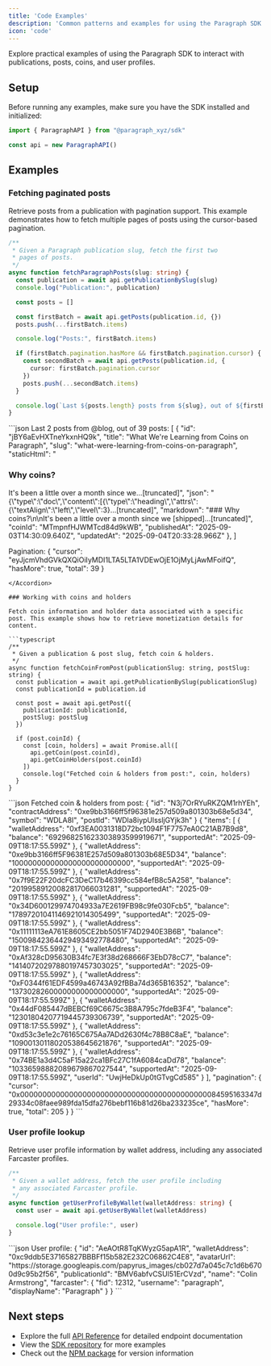 ```yaml
---
title: 'Code Examples'
description: 'Common patterns and examples for using the Paragraph SDK'
icon: 'code'
---
```


Explore practical examples of using the Paragraph SDK to interact with publications, posts, coins, and user profiles.

## Setup

Before running any examples, make sure you have the SDK installed and initialized:

```typescript
import { ParagraphAPI } from "@paragraph_xyz/sdk"

const api = new ParagraphAPI()
```

## Examples

### Fetching paginated posts

Retrieve posts from a publication with pagination support. This example demonstrates how to fetch multiple pages of posts using the cursor-based pagination.

```typescript
/**
 * Given a Paragraph publication slug, fetch the first two
 * pages of posts.
 */
async function fetchParagraphPosts(slug: string) {
  const publication = await api.getPublicationBySlug(slug)
  console.log("Publication:", publication)

  const posts = []

  const firstBatch = await api.getPosts(publication.id, {})
  posts.push(...firstBatch.items)

  console.log("Posts:", firstBatch.items)

  if (firstBatch.pagination.hasMore && firstBatch.pagination.cursor) {
    const secondBatch = await api.getPosts(publication.id, {
      cursor: firstBatch.pagination.cursor
    })
    posts.push(...secondBatch.items)
  }

  console.log(`Last ${posts.length} posts from ${slug}, out of ${firstBatch.pagination.total} posts: ${JSON.stringify(firstBatch.items)}`)
}
```

<Accordion title="Example response">
```json
Last 2 posts from @blog, out of 39 posts: [
  {
    "id": "jBY6aEvHXTneYkxnHQ9k",
    "title": "What We're Learning from Coins on Paragraph",
    "slug": "what-were-learning-from-coins-on-paragraph",
    "staticHtml": "<h3>Why coins?</h3><p>It's been a little over a month since we...[truncated]",
    "json": "{\"type\":\"doc\",\"content\":[{\"type\":\"heading\",\"attrs\":{\"textAlign\":\"left\",\"level\":3}...[truncated]",
    "markdown": "### Why coins?\n\nIt's been a little over a month since we [shipped]...[truncated]",
    "coinId": "MTmpnfHJWMTcd84d9kWB",
    "publishedAt": "2025-09-03T14:30:09.640Z",
    "updatedAt": "2025-09-04T20:33:28.966Z"
  },
]

Pagination: {
  "cursor": "eyJjcmVhdGVkQXQiOiIyMDI1LTA5LTA1VDEwOjE1OjMyLjAwMFoifQ",
  "hasMore": true,
  "total": 39
}
```
</Accordion>

### Working with coins and holders

Fetch coin information and holder data associated with a specific post. This example shows how to retrieve monetization details for content.

```typescript
/**
 * Given a publication & post slug, fetch coin & holders.
 */
async function fetchCoinFromPost(publicationSlug: string, postSlug: string) {
  const publication = await api.getPublicationBySlug(publicationSlug)
  const publicationId = publication.id

  const post = await api.getPost({
    publicationId: publicationId,
    postSlug: postSlug
  })

  if (post.coinId) {
    const [coin, holders] = await Promise.all([
      api.getCoin(post.coinId),
      api.getCoinHolders(post.coinId)
    ])
    console.log("Fetched coin & holders from post:", coin, holders)
  }
}
```

<Accordion title="Example response">
```json
Fetched coin & holders from post:
{
  "id": "N3j7OrRYuRKZQM1rhYEh",
  "contractAddress": "0xe9bb3166ff5f96381e257d509a801303b68e5d34",
  "symbol": "WDLA8I",
  "postId": "WDla8iypUlssljGYjk3h"
}
{
  "items": [
    {
      "walletAddress": "0xf3EA0031318D72bc1094F1F7757eA0C21AB7B9d8",
      "balance": "692968251623303893599919671",
      "supportedAt": "2025-09-09T18:17:55.599Z"
    },
    {
      "walletAddress": "0xe9bb3166ff5F96381E257d509a801303b68E5D34",
      "balance": "100000000000000000000000000",
      "supportedAt": "2025-09-09T18:17:55.599Z"
    },
    {
      "walletAddress": "0x7f9E22F20dcFC3DeC17b46399cc584efB8c5A258",
      "balance": "20199589120082817066031281",
      "supportedAt": "2025-09-09T18:17:55.599Z"
    },
    {
      "walletAddress": "0x34D600129974704933a7E2619FB98c9fe030Fcb5",
      "balance": "17897201041146921014305499",
      "supportedAt": "2025-09-09T18:17:55.599Z"
    },
    {
      "walletAddress": "0x11111113eA761E8605CE2bb5051F74D2940E3B6B",
      "balance": "15009842364429493492778480",
      "supportedAt": "2025-09-09T18:17:55.599Z"
    },
    {
      "walletAddress": "0xAf328cD95630B34fc7E3f38d268666F3EbD78cC7",
      "balance": "14140720297880197457303025",
      "supportedAt": "2025-09-09T18:17:55.599Z"
    },
    {
      "walletAddress": "0xF0344f61EDF4599a46743A92fBBa74d365B16352",
      "balance": "13730282600000000000000000",
      "supportedAt": "2025-09-09T18:17:55.599Z"
    },
    {
      "walletAddress": "0x44dF085447dBEBCf69C6675c3B8A795c7fdeB3F4",
      "balance": "12301804207719445739306739",
      "supportedAt": "2025-09-09T18:17:55.599Z"
    },
    {
      "walletAddress": "0xd53c3e1e2c76165C675Aa7ADd2630f4c78B8C8aE",
      "balance": "10900130118020538645621876",
      "supportedAt": "2025-09-09T18:17:55.599Z"
    },
    {
      "walletAddress": "0x74BE1a3d4C5aF15a22ca1BFc27C1fA6084caDd78",
      "balance": "10336598882089679867027544",
      "supportedAt": "2025-09-09T18:17:55.599Z",
      "userId": "UwjHeDkUp0tGTvgCd585"
    }
  ],
  "pagination": {
    "cursor": "0x000000000000000000000000000000000000000000084595163347d29334c08faee989fda15dfa276bebf116b81d26ba233235ce",
    "hasMore": true,
    "total": 205
  }
}
```
</Accordion>

### User profile lookup

Retrieve user profile information by wallet address, including any associated Farcaster profiles.

```typescript
/**
 * Given a wallet address, fetch the user profile including
 * any associated Farcaster profile.
 */
async function getUserProfileByWallet(walletAddress: string) {
  const user = await api.getUserByWallet(walletAddress)

  console.log("User profile:", user)
}
```

<Accordion title="Example response">
```json
User profile: {
  "id": "AeAOtR8TqKWyzG5apA1R",
  "walletAddress": "0xc9ddb5E37165827BBBFf15b582E232C06862C4E8",
  "avatarUrl": "https://storage.googleapis.com/papyrus_images/cb027d7a045c7c1d6b6700d9c95b2f56",
  "publicationId": "BMV6abfvCSUl51ErCVzd",
  "name": "Colin Armstrong",
  "farcaster": {
    "fid": 12312,
    "username": "paragraph",
    "displayName": "Paragraph"
  }
}
```
</Accordion>

## Next steps

- Explore the full [API Reference](/api-reference) for detailed endpoint documentation
- View the [SDK repository](https://github.com/paragraph-xyz/paragraph-sdk-js) for more examples
- Check out the [NPM package](https://www.npmjs.com/package/@paragraph_xyz/sdk) for version information
